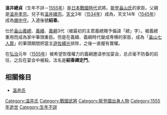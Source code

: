 {{unreferenced|time=2013-05-24T13:04:37+00:00}}
{{japanese|japanese=温井 総貞|kana=ぬくい ふささだ|romaji=Nekui Fusasada|舊寫=溫井 總貞}}
'''溫井總貞'''（生年不詳－[[1555年|1555年]]）是[[日本戰國時代|日本戰國時代]]武將。[[能登國|能登]][[畠山氏|畠山氏]]的家臣。父親是[[溫井孝宗|溫井孝宗]]。兒子有[[溫井續宗|溫井續宗]]。[[天文_(後奈良天皇)|天文]]3年（[[1534年|1534年]]）成為{{tsl|ja|兵庫助||兵庫助}}，天文14年（[[1545年|1545年]]）成為[[备中国|備中守]]。入道後號'''紹春'''。

仕於[[畠山義總|畠山義總]]、[[畠山義續|義續]]、[[畠山義綱|義綱]]3代（被最初的主君義總賜予偏諱「總」字）。被義總重用而成為家中筆頭重臣。但是在義續、義綱時代變成専横的家臣，成為「[[畠山七人眾|畠山七人眾]]」的筆頭期間把{{tsl|ja|遊佐氏||遊佐氏}}當主[[遊佐續光|遊佐續光]]排除，之後一直握有實權。

在[[弘治_(消歧義)|弘治]]元年（[[1555年|1555年]]）被希望恢復權力的義綱邀请参加宴会，总贞毫不防备的前往，之后在宴会中被殺。法名是'''紹春禪定門'''。

== 相關條目 ==
*[[溫井氏|溫井氏]]

[[Category:溫井氏|Category:溫井氏]]
[[Category:戰國武將|Category:戰國武將]]
[[Category:能登國出身人物|Category:能登國出身人物]]
[[Category:1555年逝世|Category:1555年逝世]]
[[Category:生年不詳|Category:生年不詳]]